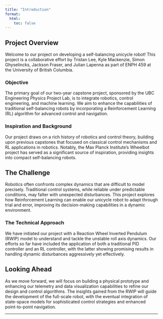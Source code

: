 ```yaml
---
title: "Introduction"
format:
  html:
    toc: false
---
```


## Project Overview

Welcome to our project on developing a self-balancing unicycle robot! This project is a collaborative effort by Tristan Lee, Kyle Mackenzie, Simon Ghyselincks, Jackson Fraser, and Julian Lapenna as part of ENPH 459 at the University of British Columbia.

### Objective

The primary goal of our two-year capstone project, sponsored by the UBC Engineering Physics Project Lab, is to integrate robotics, control engineering, and machine learning. We aim to enhance the capabilities of traditional self-balancing robots by incorporating a Reinforcement Learning (RL) algorithm for advanced control and navigation.

### Inspiration and Background

Our project draws on a rich history of robotics and control theory, building upon previous capstones that focused on classical control mechanisms and RL applications in robotics. Notably, the Max Planck Institute’s Wheelbot project has served as a significant source of inspiration, providing insights into compact self-balancing robots.

## The Challenge

Robotics often confronts complex dynamics that are difficult to model precisely. Traditional control systems, while reliable under predictable conditions, may falter with unexpected disturbances. This project explores how Reinforcement Learning can enable our unicycle robot to adapt through trial and error, improving its decision-making capabilities in a dynamic environment.

### The Technical Approach

We have initiated our project with a Reaction Wheel Inverted Pendulum (RWIP) model to understand and tackle the unstable roll axis dynamics. Our efforts so far have included the application of both a traditional PID controller and an RL controller, with the latter showing promising results in handling dynamic disturbances aggressively yet effectively.

## Looking Ahead

As we move forward, we will focus on building a physical prototype and enhancing our telemetry and data visualization capabilities to refine our design and control algorithms. The insights gained from the RWIP will guide the development of the full-scale robot, with the eventual integration of state-space models for sophisticated control strategies and enhanced point-to-point navigation.

---

<!-- For more detailed information about the project development, visit the [Project Development Overview](./project-development-overview.qmd) section. For insights into the specific hardware and software components, check out the [System Overview](./system-overview.qmd). -->

